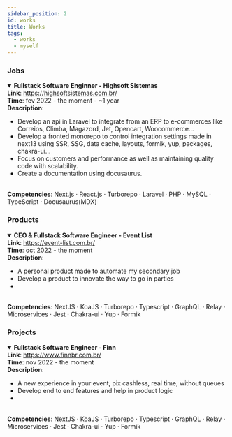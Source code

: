 ```yaml
---
sidebar_position: 2
id: works
title: Works
tags:
  - works
  - myself
---
```


### Jobs

<details
  open
  style={{
    backgroundColor: 'rgba(214, 88, 88, 0.5)',
    borderColor: 'rgb(214, 88, 88)',
  }}
>
  <summary>
    <b>Fullstack Software Enginner - Highsoft Sistemas</b>
  </summary>
  <b>Link</b>: <a href="https://highsoftsistemas.com.br/" target="_blank">
    https://highsoftsistemas.com.br/
  </a>
  <br />
  <b>Time</b>: fev 2022 - the moment - ~1 year
  <br />
  <b>Description</b>: <ul>
    <li>Develop an api in Laravel to integrate from an ERP to e-commerces like Correios, Climba, Magazord, Jet, Opencart, Woocommerce...</li>
    <li>
      Develop a fronted monorepo to control integration settings made in next13 using SSR, SSG, data
      cache, layouts, formik, yup, packages, chakra-ui...
    </li>
    <li>
      Focus on customers and performance as well as maintaining quality code
      with scalability.
    </li>
    <li>Create a documentation using docusaurus.</li>
  </ul>
  <br />
  <b>Competencies</b>: Next.js · React.js · Turborepo · Laravel · PHP · MySQL · TypeScript ·
  Docusaurus(MDX)
</details>

<!-- ### Previously -->

### Products

<details
    open
    style={{
        backgroundColor: 'rgba(214, 88, 88, 0.5)',
        borderColor: 'rgb(214, 88, 88)',
    }}
>
    <summary>
        <b>CEO & Fullstack Software Engineer - Event List</b>
    </summary>
    <b>Link</b>: <a href="https://event-list-landing.vercel.app/" target="_blank">
    https://event-list.com.br/
</a>
    <br />
    <b>Time</b>: oct 2022 - the moment
    <br />
    <b>Description</b>: <ul>
    <li>A personal product made to automate my secondary job</li>
    <li>
        Develop a product to innovate the way to go in parties
    </li>
    <li></li>
</ul>
    <br />
    <b>Competencies</b>: NextJS · KoaJS · Turborepo · Typescript · GraphQL · Relay · Microservices · Jest · Chakra-ui · Yup · Formik
</details>

### Projects

<details
    open
    style={{
        backgroundColor: 'rgba(214, 88, 88, 0.5)',
        borderColor: 'rgb(214, 88, 88)',
    }}
>
    <summary>
        <b>Fullstack Software Engineer - Finn</b>
    </summary>
    <b>Link</b>: <a href="https://www.finnbr.com.br/" target="_blank">
    https://www.finnbr.com.br/
</a>
    <br />
    <b>Time</b>: nov 2022 - the moment
    <br />
    <b>Description</b>: <ul>
    <li>A new experience in your event, pix cashless, real time, without queues</li>
    <li>Develop end to end features and help in product logic</li>
    <li></li>
</ul>
    <br />
    <b>Competencies</b>: NextJS · KoaJS · Turborepo · Typescript · GraphQL · Relay · Microservices · Jest · Chakra-ui · Yup · Formik
</details>
